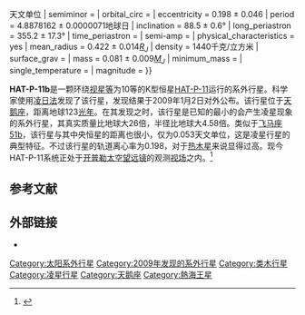 {{Infobox Planet
| bgcolour = #A0B0FF
| image = [[File:Exoplanet_Comparison_HAT-P-11_b.png|300px]]
| caption = HAT-P-11b(右)和[[海王星|海王星]]比较
| name = HAT-P-11b
| parent star = yes
| star = HAT-P-11
| planet = 
| constell = 天鹅座
| distance = 123 ± 4.2光年
| RA = {{RA|19|50|50.2469}}
| DEC = {{DEC|+48|04|51.085}}
| class = K4
| discovery = yes
| discovery_ref = 
| discoverer = Bakos ''et al.''
| discovered = 2009年1月2日
| discovery_method = 中天法
| semimajor = 0.053{{±|0.0002|0.0008}}天文单位
| semiminor = 
| orbital_circ = 
| eccentricity = 0.198 ± 0.046
| period = 4.8878162 ± 0.0000071地球日
| inclination = 88.5 ± 0.6°
| long_periastron = 355.2 ± 17.3°
| time_periastron = 
| semi-amp =
| physical_characteristics = yes
| mean_radius = 0.422 ± 0.014[[木星|''R''<sub>''J''</sub>]]
| density = 1440千克/立方米
| surface_grav = 
| mass = 0.081 ± 0.009[[木星质量|''M''<sub>''J''</sub>]]
| minimum_mass =
| single_temperature = 
| magnitude =
}}

'''HAT-P-11b'''是一颗环绕[[视星等|视星等]]为10等的K型恒星[[HAT-P-11|HAT-P-11]]运行的系外行星。科学家使用[[凌日法|凌日法]]发现了该行星，发现结果于2009年1月2日对外公布。该行星位于[[天鹅座|天鹅座]]，距离地球123[[光年|光年]]。在其发现之时，该行星是已知的最小的会产生凌星现象的系外行星，其真实质量比地球大26倍，半径比地球大4.58倍。类似于[[飞马座51b|飞马座51b]]，该行星与其中央恒星的距离也很小，仅为0.053天文单位，这是凌星行星的典型特征。不过该行星的轨道离心率为0.198，对于[[热木星|热木星]]来说显得过高。现今HAT-P-11系统正处于[[开普勒太空望远镜|开普勒太空望远镜]]的观测[[视场|视场]]之内。<ref>{{cite arXiv | eprint=0901.0282 | author=Bakos ''et al.'' | title=HAT-P-11b: A Super-Neptune Planet Transiting a Bright K Star in the Kepler Field | journal=Submitted to the [[Astrophysical_Journal|Astrophysical Journal]] | format=abstract | class=astro-ph | month=January | day=2 | year=2009 | volume= | issue= | pages=}}</ref>

== 参考文献 ==
{{Reflist|2}}

== 外部链接 ==
* {{cite web | url=http://media4.obspm.fr/exoplanets/base/planete.php?etoile=HAT-P-11&planete=b | title=HAT-P-11 b | work=Exoplanets | access-date=2009-06-17 | archive-url=https://www.webcitation.org/67ahZTbzE?url=http://media4.obspm.fr/exoplanets/base/planete.php?etoile=HAT-P-11 | archive-date=2012-05-11 | dead-url=yes }}

{{Sky|19|50|50.2469|+|48|04|51.085|123}}
{{系外行星小作品}}

[[Category:太阳系外行星|Category:太阳系外行星]]
[[Category:2009年发现的系外行星|Category:2009年发现的系外行星]]
[[Category:类木行星|Category:类木行星]]
[[Category:凌星行星|Category:凌星行星]]
[[Category:天鹅座|Category:天鹅座]]
[[Category:熱海王星|Category:熱海王星]]
